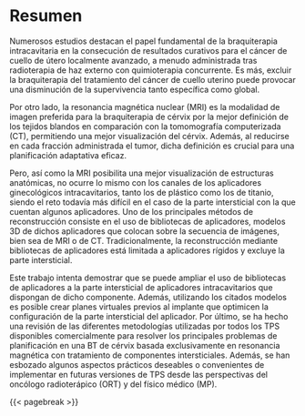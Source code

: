 # Resumen {.unnumbered}

Numerosos estudios destacan el papel fundamental de la braquiterapia intracavitaria en la consecución de resultados curativos para el cáncer de cuello de útero localmente avanzado, a menudo administrada tras radioterapia de haz externo con quimioterapia concurrente. Es más, excluir la braquiterapia del tratamiento del cáncer de cuello uterino puede provocar una disminución de la supervivencia tanto específica como global.

Por otro lado, la resonancia magnética nuclear (MRI) es la modalidad de imagen preferida para la braquiterapia de cérvix por la mejor definición de los tejidos blandos en comparación con la tomomografía computerizada (CT), permitiendo una mejor visualización del cérvix. Además, al reducirse en cada fracción administrada el tumor, dicha definición es crucial para una planificación adaptativa eficaz.

Pero, así como la MRI posibilita una mejor visualización de estructuras anatómicas, no ocurre lo mismo con los canales de los aplicadores ginecológicos intracavitarios, tanto los de plástico como los de titanio, siendo el reto todavía más difícil en el caso de la parte intersticial con la que cuentan algunos aplicadores. Uno de los principales métodos de reconstrucción consiste en el uso de bibliotecas de aplicadores, modelos 3D de dichos aplicadores que colocan sobre la secuencia de imágenes, bien sea de MRI o de CT. Tradicionalmente, la reconstrucción mediante bibliotecas de aplicadores está limitada a aplicadores rígidos y excluye la parte intersticial.

Este trabajo intenta demostrar que se puede ampliar el uso de bibliotecas de aplicadores a la parte intersticial de aplicadores intracavitarios que dispongan de dicho componente. Además, utilizando los citados modelos es posible crear planes virtuales previos al implante que optimicen la configuración de la parte intersticial del aplicador. Por último, se ha hecho una revisión de las diferentes metodologías utilizadas por todos los TPS disponibles comercialmente para resolver los principales problemas de planificación en una BT de cérvix basada exclusivamente en resonancia magnética con tratamiento de componentes intersticiales. Además, se han esbozado algunos aspectos prácticos deseables o convenientes de implementar en futuras versiones de TPS desde las perspectivas del oncólogo radioterápico (ORT) y del físico médico (MP). 

{{< pagebreak >}}
